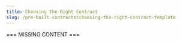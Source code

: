 ---
title: Choosing the Right Contract
slug: /pre-built-contracts/choosing-the-right-contract-template
---

=== MISSING CONTENT ===

